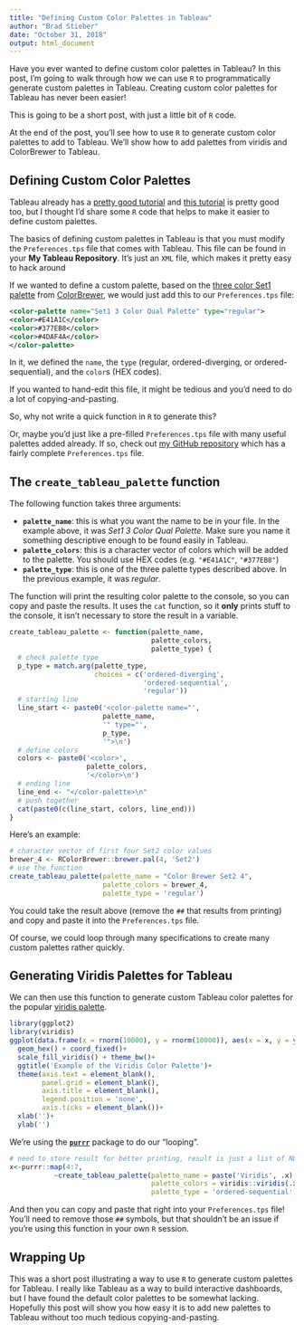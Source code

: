 ```yaml
---
title: "Defining Custom Color Palettes in Tableau"
author: "Brad Stieber"
date: "October 31, 2018"
output: html_document
---
```


Have you ever wanted to define custom color palettes in Tableau? In this post, I'm going to walk through how we can use `R` to programmatically generate custom palettes in Tableau. Creating custom color palettes for Tableau has never been easier!

This is going to be a short post, with just a little bit of `R` code. 

At the end of the post, you'll see how to use `R` to generate custom color palettes to add to Tableau. We'll show how to add palettes from viridis and ColorBrewer to Tableau.


## Defining Custom Color Palettes

Tableau already has a [pretty good tutorial](https://onlinehelp.tableau.com/current/pro/desktop/en-us/formatting_create_custom_colors.htm) and [this tutorial](http://www.tableauexpert.co.in/2015/11/how-to-create-custom-color-palette-in.html) is pretty good too, but I thought I'd share some `R` code that helps to make it easier to define custom palettes. 

The basics of defining custom palettes in Tableau is that you must modify the `Preferences.tps` file that comes with Tableau. This file can be found in your __My Tableau Repository__. It's just an `XML` file, which makes it pretty easy to hack around

If we wanted to define a custom palette, based on the [three color Set1 palette](http://colorbrewer2.org/#type=qualitative&scheme=Set1&n=3) from [ColorBrewer](http://colorbrewer2.org), we would just add this to our `Preferences.tps` file:

```xml
<color-palette name="Set1 3 Color Qual Palette" type="regular">
<color>#E41A1C</color>
<color>#377EB8</color>
<color>#4DAF4A</color>
</color-palette>
```

In it, we defined the `name`, the `type` (regular, ordered-diverging, or ordered-sequential), and the `color`s (HEX codes).

If you wanted to hand-edit this file, it might be tedious and you'd need to do a lot of copying-and-pasting.

So, why not write a quick function in `R` to generate this?

Or, maybe you'd just like a pre-filled `Preferences.tps` file with many useful palettes added already. If so, check out [my GitHub repository](https://github.com/bgstieber/files_for_blog/blob/master/custom-tableau-color-palette/Preferences.tps) which has a fairly complete `Preferences.tps` file.

## The `create_tableau_palette` function

The following function takes three arguments:

  - __`palette_name`__: this is what you want the name to be in your file. In the example above, it was _Set1 3 Color Qual Palette_. Make sure you name it something descriptive enough to be found easily in Tableau.
  - __`palette_colors`__: this is a character vector of colors which will be added to the palette. You should use HEX codes (e.g. `"#E41A1C"`, `"#377EB8"`)
  - __`palette_type`__: this is one of the three palette types described above. In the previous example, it was _regular_.
  
The function will print the resulting color palette to the console, so you can copy and paste the results. It uses the `cat` function, so it __only__ prints stuff to the console, it isn't necessary to store the result in a variable.

```r
create_tableau_palette <- function(palette_name,
                                   palette_colors,
                                   palette_type) {
  # check palette type
  p_type = match.arg(palette_type,
                     choices = c('ordered-diverging',
                                 'ordered-sequential',
                                 'regular'))
  # starting line
  line_start <- paste0('<color-palette name="',
                       palette_name,
                       '" type="',
                       p_type,
                       '">\n')
  # define colors
  colors <- paste0('<color>',
                   palette_colors,
                   '</color>\n')
  # ending line
  line_end <- "</color-palette>\n"
  # push together
  cat(paste0(c(line_start, colors, line_end)))
}

```

Here's an example:

```r
# character vector of first four Set2 color values
brewer_4 <- RColorBrewer::brewer.pal(4, 'Set2')
# use the function
create_tableau_palette(palette_name = "Color Brewer Set2 4",
                       palette_colors = brewer_4,
                       palette_type = 'regular')
```

You could take the result above (remove the `##` that results from printing) and copy and paste it into the `Preferences.tps` file.

Of course, we could loop through many specifications to create many custom palettes rather quickly.

## Generating Viridis Palettes for Tableau

We can then use this function to generate custom Tableau color palettes for the popular [viridis palette](https://cran.r-project.org/web/packages/viridis/vignettes/intro-to-viridis.html).

```r
library(ggplot2)
library(viridis)
ggplot(data.frame(x = rnorm(10000), y = rnorm(10000)), aes(x = x, y = y)) +
  geom_hex() + coord_fixed()+
  scale_fill_viridis() + theme_bw()+
  ggtitle('Example of the Viridis Color Palette')+
  theme(axis.text = element_blank(),
        panel.grid = element_blank(),
        axis.title = element_blank(),
        legend.position = 'none',
        axis.ticks = element_blank())+
  xlab('')+
  ylab('')
```

We're using the [__`purrr`__](https://purrr.tidyverse.org/) package to do our "looping".

```r
# need to store result for better printing, result is just a list of NULL
x<-purrr::map(4:7,
           ~create_tableau_palette(palette_name = paste('Viridis', .x),
                                   palette_colors = viridis::viridis(.x),
                                   palette_type = 'ordered-sequential'))
```


And then you can copy and paste that right into your `Preferences.tps` file! You'll need to remove those `##` symbols, but that shouldn't be an issue if you're using this function in your own `R` session.

## Wrapping Up

This was a short post illustrating a way to use `R` to generate custom palettes for Tableau. I really like Tableau as a way to build interactive dashboards, but I have found the default color palettes to be somewhat lacking. Hopefully this post will show you how easy it is to add new palettes to Tableau without too much tedious copying-and-pasting.




